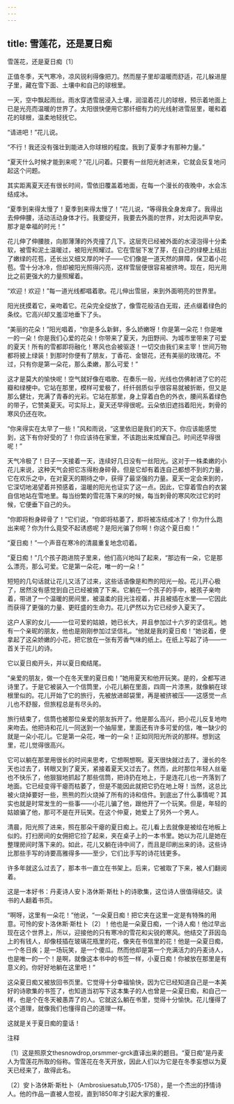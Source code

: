 ```yaml
---
---
---
```

title: 雪莲花，还是夏日痴
---



雪莲花，还是夏日痴〔1〕

正值冬季，天气寒冷，凉风锐利得像把刀。然而屋子里却温暖而舒适，花儿躲进屋子里，藏在雪下面、土壤中和自己的球根里。

一天，空中飘起雨丝。雨水穿透雪层浸入土壤，润湿着花儿的球根，预示着地面上已是光亮而温暖的世界了。太阳很快便用它那纤细有力的光线射进雪层里，暖和着花的球根，温柔地轻抚它。

“请进吧！”花儿说。

“不行！我还没有强壮到能进入你球根的程度。我到了夏季才有那种力量。”

“夏天什么时候才能到来呢？”花儿问着。只要有一丝阳光射进来，它就会反复地问起这个问题。

其实距离夏天还有很长时间，雪依旧覆盖着地面，在每一个漫长的夜晚中，水会冻结成冰。

“夏季到来得太慢了！夏季到来得太慢了！”花儿说，“等得我全身发痒了。我得出去伸伸腰，活动活动身体才行。我要绽开，我要去外面的世界，对太阳说声早安。那才是幸福的时光！”

花儿伸了伸腰肢，向那薄薄的外壳撞了几下。这层壳已经被外面的水浸泡得十分柔软，被雪和泥土温暖过，被阳光照耀过。它在雪层下发了芽，在自己的绿梗上结出了嫩绿的花苞，还长出又细又厚的叶子——它们像是一道天然的屏障，保卫着小花苞。雪十分冰冷，但却被阳光照得闪亮，这样雪层便很容易被挤垮。现在，阳光用比之前更强大的力量照耀着。

“欢迎！欢迎！”每一道光线都唱着歌。花儿伸出雪层，来到外面明亮的世界里。

阳光抚摸着它，亲吻着它。花朵完全绽放了，像雪花般洁白无瑕，还点缀着绿色的条纹。它高兴却又羞涩地垂下了头。

“美丽的花朵！”阳光唱着，“你是多么新鲜，多么娇嫩呀！你是第一朵花！你是唯一的一朵！你是我们心爱的花朵！你带来了夏天，为田野间、为城市里带来了可爱的夏天！所有的雪都即将融化！寒风也会被驱逐！一切交由我们来主宰！世间万物都将披上绿装！到那时你便有了朋友，丁香花、金银花，还有美丽的玫瑰花。不过，只有你是第一朵花，那么柔嫩，那么可爱！”

这才是莫大的愉快呢！空气就好像在唱歌、在奏乐一般，光线也仿佛射进了它的花瓣和绿梗中。它站在那里，模样可爱极了，纤纤弱质似乎很容易就被折断，但又是那么健壮，充满了青春的光彩。它站在那里，身上穿着白色的外衣，腰间系着绿色的带子，它赞美夏天。可实际上，夏天还早得很呢。云朵依旧遮挡着阳光，刺骨的寒风仍还在吹。

“你来得实在太早了一些！”风和雨说，“这里依旧是我们的天下。你应该能感觉到，这下有你好受的了！你应该待在家里，不该跑出来炫耀自己。时间还早得很呢！”

天气冷极了！日子一天接着一天，连续好几日没有一丝阳光。这对于一株柔嫩的小花儿来说，这种天气会把它冻得粉身碎骨。但是它却有着连自己都想不到的力量，它在欢乐之中，在对夏天的期待之中，获得了最坚强的力量。夏天一定会来到的，它深切地渴望着并预感着，温暖的阳光也证实了这一点。因此，它穿着雪白的衣裳自信地站在雪地里。每当纷繁的雪花落下来的时候，每当刺骨的寒风吹过它的时候，它便垂下自己的头。

“你即将粉身碎骨了！”它们说，“你即将枯萎了，即将被冻结成冰了！你为什么跑出来呢？你为什么竟受不起诱惑呢？是阳光骗了你啊！你这个夏日痴！”

“夏日痴！”一个声音在寒冷的清晨重复地念叨着。

“夏日痴！”几个孩子跑进院子里来，他们高兴地叫了起来，“那边有一朵，它是那么漂亮，那么可爱。它是第一朵花，唯一的一朵！”

短短的几句话就让花儿又活了过来，这些话语像是和煦的阳光一般。花儿开心极了，居然没有感觉到自己已经被摘了下来。它躺在一个孩子的手中，被孩子亲吻着，带进了一个温暖的房间里，被温柔的目光注视着，并且被插在水里——它因此而获得了更强的力量、更旺盛的生命力。花儿俨然以为它已经步入夏天了。

这户人家的女儿——一位可爱的姑娘，她已长大，并且参加过十六岁的坚信礼。她有一个亲昵的朋友，他也是刚刚参加过坚信礼。“他就是我的夏日痴！”她说着，便拿起了这朵娇嫩的小花，把它放在一张有芳香气味的纸上。在纸上写起了诗——一首关于花儿的诗。

它以夏日痴开头，并以夏日痴结尾。

“亲爱的朋友，做一个在冬天里的夏日痴！”她用夏天和他开玩笑。是的，全都写进诗里了。于是它被装入一个信筒里，小花儿躺在里面，四周一片漆黑，就像躺在球根里似的。花儿开始了它的旅行，先被放进邮袋里，再是被挤被压——这感觉一点儿也不舒服，但旅程总是有尽头的。

旅行结束了，信筒也被那位亲爱的朋友拆开了。他是那么高兴，把小花儿反复地吻来吻去。他把诗和花儿一同送到一个抽屉里，里面还有许多可爱的信，唯一缺少的就是一朵小花儿。它是第一朵花，唯一的一朵！正如同阳光所说的那样。想到这里，花儿觉得很高兴。

它可以躺在那里用很长的时间来思考，它想啊想啊。夏天很快就过去了，漫长的冬天也过去了，转眼又到了夏天，紧接着夏天又过去了。然而，此时那位年轻人丝毫也不快乐了，他狠狠地抓起了那些信筒，把诗扔在地上，于是连花儿也一齐落到了地面。它已经变得干瘪而枯萎了，但是不能因此就把它扔在地上呀！当然，这总比被火烧掉要好一些，熊熊的烈火烧掉了所有的诗和信件。到底出了什么事情呢？其实也就是时常发生的一些事——小花儿骗了他，跟他开了一个玩笑。但是，年轻的姑娘骗了他，那可不是在开玩笑。在这个仲夏，她爱上了另外一个男人。

清晨，阳光照了进来，照在那朵干瘪的夏日痴上。花儿看上去就像是被绘在地板上似的。打扫房间的女佣把它捡了起来，夹在桌子上的一本书里。她以为花儿是她在整理房间时落下来的。如此，花儿又躺在诗中间了，而且是印刷出来的诗。这些诗比那些手写的诗要高雅得多——至少，它们比手写的诗花钱更多。

许多年就这么过去了，那本书一直立在书架上。后来，它被取了下来，被人们翻阅着。

这是一本好书：丹麦诗人安卜洛休斯·斯杜卜的诗歌集，这位诗人很值得结交。读书的人翻着书页。

“啊呀，这里有一朵花！”他说，“一朵夏日痴！把它夹在这里一定是有特殊的用意。可怜的安卜洛休斯·斯杜卜〔2〕！他也是一朵夏日痴，一个诗人痴！他过早出现在这个世界上，所以，迎接他的只有寒冷的雪花和尖锐的寒风。他结交了菲因岛上的有钱人，却像枝插在玻璃花瓶里的花，像夹在书信里的花！他是一朵夏日痴，一个冬日疾；是一场玩笑，是一个傻瓜。然而他却是第一个充满活力的丹麦诗人，也是唯一的一个！是啊，就像这本书中的书签一样，小夏日痴！你被放在那里是有意义的。你好好地躺在这里吧！”

这朵夏日痴又被放回书页里。它觉得十分幸福愉快，因为它已经知道自己是一本美好的诗歌集的书签了，也知道当初写下这本集子的人也曾是一朵夏日痴，和自己一样，也是个在冬天被愚弄了的人。它就这么躺在书里，觉得十分愉快。花儿懂得了这个道理，就像我们也懂得自己的道理一样。

这就是关于夏日痴的童话！



注释

〔1〕这是照原文thesnowdrop,orsmmer-grck直译出来的题目。“夏日痴”是丹麦人为雪莲花所取的俗称。雪莲花在冬天开放，因此人们以为它是在冬季妄想以为夏天已经来了，故得此名。

〔2〕安卜洛休斯·斯杜卜（Ambrosiuesatub,1705-1758），是一个杰出的抒情诗人。他的作品一直被人忽视，直到1850年才引起大家的重视．